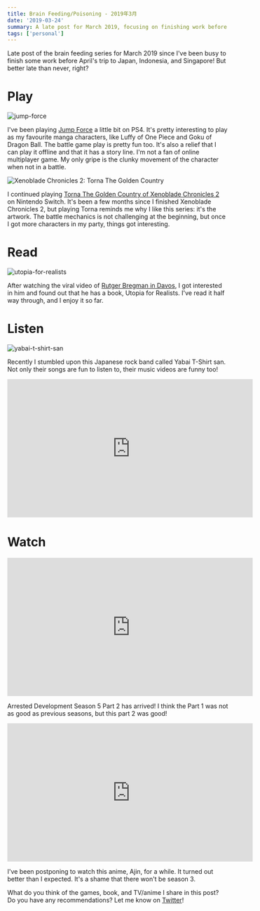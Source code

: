 ```yaml
---
title: Brain Feeding/Poisoning - 2019年3月
date: '2019-03-24'
summary: A late post for March 2019, focusing on finishing work before a trip to Japan, Indonesia, and Singapore, and includes a section on gaming.​
tags: ['personal']
---
```


Late post of the brain feeding series for March 2019 since I've been busy to finish some work before April's trip to Japan, Indonesia, and Singapore! But better late than never, right?

# Play

![jump-force](/static/images/articles/jump-force.jpg)

I've been playing [Jump Force](https://g.co/kgs/wSR6NR) a little bit on PS4. It's pretty interesting to play as my favourite manga characters, like Luffy of One Piece and Goku of Dragon Ball. The battle game play is pretty fun too. It's also a relief that I can play it offline and that it has a story line. I'm not a fan of online multiplayer game. My only gripe is the clunky movement of the character when not in a battle.

![Xenoblade Chronicles 2: Torna The Golden Country](/static/images/articles/torna.jpg)

I continued playing [Torna The Golden Country of Xenoblade Chronicles 2](https://www.nintendo.com/games/detail/xenoblade-chronicles-2-torna-the-golden-country-switch) on Nintendo Switch. It's been a few months since I finished Xenoblade Chronicles 2, but playing Torna reminds me why I like this series: it's the artwork. The battle mechanics is not challenging at the beginning, but once I got more characters in my party, things got interesting.

# Read

![utopia-for-realists](/static/images/articles/utopia-for-realists.jpg)

After watching the viral video of [Rutger Bregman in Davos](https://www.youtube.com/watch?v=r5LtFnmPruU), I got interested in him and found out that he has a book, Utopia for Realists. I've read it half way through, and I enjoy it so far.

# Listen

![yabai-t-shirt-san](/static/images/articles/yabai-t-shirt-san.jpg)

Recently I stumbled upon this Japanese rock band called Yabai T-Shirt san. Not only their songs are fun to listen to, their music videos are funny too!

<iframe
  width="560"
  height="315"
  src="https://www.youtube.com/embed/ciFOh2KN99U"
  frameborder="0"
  allow="accelerometer; autoplay; encrypted-media; gyroscope; picture-in-picture"
  allowfullscreen
></iframe>

# Watch

<iframe
  width="560"
  height="315"
  src="https://www.youtube.com/embed/pa_vpo0wk6g"
  frameborder="0"
  allow="accelerometer; autoplay; encrypted-media; gyroscope; picture-in-picture"
  allowfullscreen
></iframe>

Arrested Development Season 5 Part 2 has arrived! I think the Part 1 was not as good as previous seasons, but this part 2 was good!

<iframe
  width="560"
  height="315"
  src="https://www.youtube.com/embed/OO21Sq_CB0A"
  frameborder="0"
  allow="accelerometer; autoplay; encrypted-media; gyroscope; picture-in-picture"
  allowfullscreen
></iframe>

I've been postponing to watch this anime, Ajin, for a while. It turned out better than I expected. It's a shame that there won't be season 3.

What do you think of the games, book, and TV/anime I share in this post? Do you have any recommendations? Let me know on [Twitter](https://twitter.com/2co_p)!
